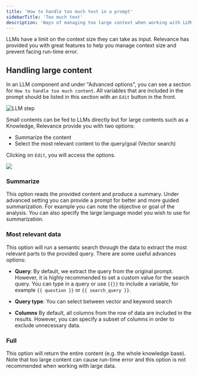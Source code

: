 ```yaml
---
title: 'How to handle too much text in a prompt'
sidebarTitle: 'Too much text'
description: 'Ways of managing too large context when working with LLMs'
---
```


LLMs have a limit on the context size they can take as input. 
Relevance has provided you with great features to help you manage context size and prevent facing run-time error.

## Handling large content

In an LLM component and under "Advanced options", you can see a section for `How to handle too much content`. 
All variables that are included in the prompt should be listed in this section with an `Edit` button in the front.

![LLM step](/images/tools/components/tool-step/llm-adv.png)

Small contents can be fed to LLMs directly but for large contents such as a Knowledge, Relevance provide you with two
options:
* Summarize the content
* Select the most relevant content to the query/goal (Vector search)

Clicking on `Edit`, you will access the options.

<Frame caption="Screenshot of the modal on how to handle too much text">
  <img src="/images/tools/components/tool-step/how-to-handle-large-content.png" />
</Frame>

### Summarize
This option reads the provided content and produce a summary.
Under advanced setting you can provide a prompt for better and more guided summarization.
For example you can note the objective or goal of the analysis.
You can also specify the large language model you wish to use for summarization.

### Most relevant data
This option will run a semantic search through the data to extract the most relevant parts to 
the provided query.
There are some useful advances options:
* **Query**: 
By default, we extract the query from the original prompt. However, it is highly recommended to
set a custom value for the search query. You can type in a query or use `{{}}` to include a variable,
for example `{{ question }}` or `{{ search_query }}`.

* **Query type**: You can select between vector and keyword search

* **Columns**
By default, all columns from the row of data are included in the results. However, you can 
specify a subset of columns in order to exclude unnecessary data.

### Full
This option will return the entire content (e.g. the whole knowledge base). 
Note that too large content can cause run-time error and this option is not recommended when
working with large data.
  

